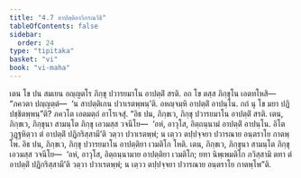 ```yaml
---
title: "4.7 อาปตฺติอาวิกรณวิธิ"
tableOfContents: false
sidebar:
  order: 24
type: "tipitaka"
basket: "vi"
book: "vi-maha"
---
```



<DynamicBreadcrumb />

<Division number="220" book="vi-maha">

<Paragraph number="990" book="vi-maha">
เตน โข ปน สมเยน อญฺญตโร ภิกฺขุ ปวารยมาโน อาปตฺติํ สรติ. อถ โข ตสฺส ภิกฺขุโน เอตทโหสิ—  “ภควตา ปญฺญตฺตํ—  ‘น สาปตฺติเกน ปวาเรตพฺพนฺ’ติ. อหญฺจมฺหิ อาปตฺติํ อาปนฺโน. กถํ นุ โข มยา ปฏิปชฺชิตพฺพนฺ”ติ? ภควโต เอตมตฺถํ อาโรเจสุํ.
</Paragraph>

<Paragraph number="991" book="vi-maha">
“อิธ ปน, ภิกฺขเว, ภิกฺขุ ปวารยมาโน อาปตฺติํ สรติ. เตน, ภิกฺขเว, ภิกฺขุนา สามนฺโต ภิกฺขุ เอวมสฺส วจนีโย—  ‘อหํ, อาวุโส, อิตฺถนฺนามํ อาปตฺติํ อาปนฺโน. อิโต วุฏฺฐหิตฺวา ตํ อาปตฺติํ ปฏิกริสฺสามี’ติ วตฺวา ปวาเรตพฺพํ; น เตฺวว ตปฺปจฺจยา ปวารณาย อนฺตราโย กาตพฺโพ.
</Paragraph>

<Paragraph number="992" book="vi-maha">
อิธ ปน, ภิกฺขเว, ภิกฺขุ ปวารยมาโน อาปตฺติยา เวมติโก โหติ. เตน, ภิกฺขเว, ภิกฺขุนา สามนฺโต ภิกฺขุ เอวมสฺส วจนีโย—  ‘อหํ, อาวุโส, อิตฺถนฺนามาย อาปตฺติยา เวมติโก; ยทา นิพฺเพมติโก ภวิสฺสามิ ตทา ตํ อาปตฺติํ ปฏิกริสฺสามี’ติ วตฺวา ปวาเรตพฺพํ; น เตฺวว ตปฺปจฺจยา ปวารณาย อนฺตราโย กาตพฺโพ”ติ.
</Paragraph>
</Division>